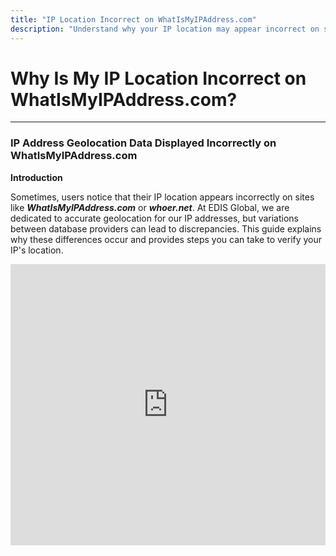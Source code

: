 ```yaml
---
title: "IP Location Incorrect on WhatIsMyIPAddress.com"
description: "Understand why your IP location may appear incorrect on sites like WhatIsMyIPAddress.com. This guide explores geolocation discrepancies and offers steps to verify and correct your IP address’s location."
---
```


# Why Is My IP Location Incorrect on WhatIsMyIPAddress.com?

***

### IP Address Geolocation Data Displayed Incorrectly on WhatIsMyIPAddress.com

**Introduction**

Sometimes, users notice that their IP location appears incorrectly on sites like ***WhatIsMyIPAddress.com*** or ***whoer.net***. At EDIS Global, we are dedicated to accurate geolocation for our IP addresses, but variations between database providers can lead to discrepancies. This guide explains why these differences occur and provides steps you can take to verify your IP's location.

<iframe width="100%" height="450" src="https://www.loom.com/embed/1794535848b64393ac3f282825baf29c?sid=c5507bba-748e-46d6-b047-a7da5aafc93e" frameborder="0" allow="accelerometer; clipboard-write; encrypted-media; gyroscope; picture-in-picture" allowfullscreen />

***

### Why Do IP Location Discrepancies Happen?

IP geolocation relies on third-party databases that interpret IP addresses’ physical locations. Sites like *WhatIsMyIPAddress.com* pull data from sources like IP2Location. Discrepancies can arise when outdated databases are being used.

***

### How IP Geolocation is Maintained

IP address geolocation is managed primarily by regional network organizations. These databases are updated regularly, but third-party services sometimes lag, especially when using free or older databases. As a result, IPs may show locations that are outdated or incorrect.

***

### Common Reasons for Incorrect Geolocation

1. **Old Database Records**: Some providers update their data less frequently, leading to outdated location information.

2. **Mixed Data Sources**: Aggregated data from multiple providers can sometimes mix locations.

3. **User Input**: Certain providers allow users to submit location changes, which can introduce inaccuracies.

4. **Commercial Interest**: GeoIP database providers often limit free access to older data to encourage subscription purchases, affecting location accuracy on free lookup sites.

***

### Steps to Take if Your IP Shows Incorrectly

If your IP location appears incorrect:

1. **Verify with Multiple Sources**: Try geolocation meta-sites like [IPLocation.net](https://www.iplocation.net), which uses multiple databases, to check if the issue is specific to one provider only.

2. **Reach Out to EDIS**: If you’re a client, we can confirm that your IP is correctly registered in major databases and provide guidance.&#x20;

***

### Conclusion

While EDIS maintains accurate geolocation data with several trusted providers, discrepancies can still appear on sites that use outdated information. Rest assured, your VPS location is correct as registered. For more details on geolocation and IP databases, see our [Geolocation & GEO IP Databases Knowledgebase Article](https://docs.edisglobal.com/geolocation-geoip-databases).